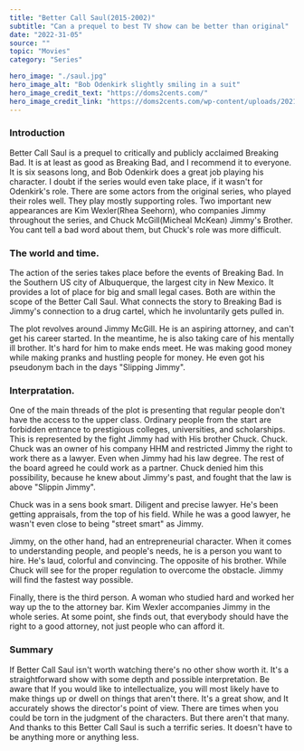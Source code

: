 ---
title: "Better Call Saul(2015-2002)"
subtitle: "Can a prequel to best TV show can be better than original"
date: "2022-31-05"
source: ""
topic: "Movies"
category: "Series"

hero_image: "./saul.jpg"
hero_image_alt: "Bob Odenkirk slightly smiling in a suit"
hero_image_credit_text: "https://doms2cents.com/"
hero_image_credit_link: "https://doms2cents.com/wp-content/uploads/2021/11/Better-Call-Saul-Season-6-1-1.jpg"
---

### Introduction

Better Call Saul is a prequel to critically and publicly acclaimed Breaking Bad. It is at least as good as Breaking Bad, and I recommend it to everyone. It is six seasons long, and Bob Odenkirk does a great job playing his character. I doubt if the series would even take place, if it wasn't for Odenkirk's role. 
There are some actors from the original series, who played their roles well. They play mostly supporting roles. Two important new appearances are Kim Wexler(Rhea Seehorn), who companies Jimmy throughout the series, and Chuck McGill(Micheal McKean) Jimmy's Brother. You cant tell a bad word about them, but Chuck's role was more difficult.

### The world and time.

The action of the series takes place before the events of Breaking Bad. In the Southern US city of Albuquerque, the largest city in New Mexico. It provides a lot of place for big and small legal cases. Both are within the scope of the Better Call Saul. What connects the story to Breaking Bad is Jimmy's connection to a drug cartel, which he involuntarily gets pulled in. 

The plot revolves around Jimmy McGill. He is an aspiring attorney, and can't get his career started. In the meantime, he is also taking care of his mentally ill brother. It's hard for him to make ends meet. He was making good money while making pranks and hustling people for money. He even got his pseudonym bach in the days  "Slipping Jimmy".

### Interpratation.

One of the main threads of the plot is presenting that regular people don't have the access to the upper class. Ordinary people from the start are forbidden entrance to prestigious colleges, universities, and scholarships. This is represented by the fight Jimmy had with His brother Chuck. Chuck. Chuck was an owner of his company HHM and restricted Jimmy the right to work there as a lawyer. Even when Jimmy had his law degree. The rest of the board agreed he could work as a partner. Chuck denied him this possibility, because he knew about Jimmy's past, and fought that the law is above "Slippin Jimmy".

Chuck was in a sens book smart. Diligent and precise lawyer. He's been getting appraisals, from the top of his field. While he was a good lawyer, he wasn't even close to being "street smart" as Jimmy.

Jimmy, on the other hand, had an entrepreneurial character. When it comes to understanding people, and people's needs, he is a person you want to hire. He's laud, colorful and convincing. The opposite of his brother. While Chuck will see for the proper regulation to overcome the obstacle. Jimmy will find the fastest way possible.

Finally, there is the third person. A woman who studied hard and worked her way up the to the attorney bar. Kim Wexler accompanies Jimmy in the whole series. At some point, she finds out, that everybody should have the right to a good attorney, not just people who can afford it.

### Summary

If Better Call Saul isn't worth watching there's no other show worth it. It's a straightforward show with some depth and possible interpretation. Be aware that If you would like to intellectualize, you will most likely have to make things up or dwell on things that aren't there. It's a great show, and It accurately shows the director's point of view. There are times when you could be torn in the judgment of the characters. But there aren't that many. And thanks to this Better Call Saul is such a terrific series. It doesn't have to be anything more or anything less.

